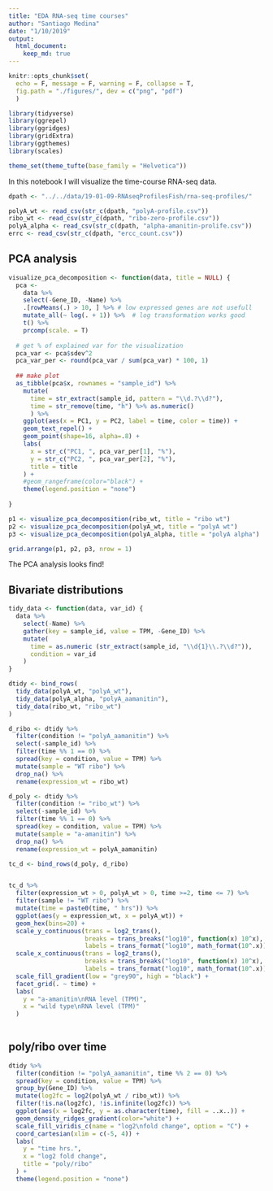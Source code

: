 ```yaml
---
title: "EDA RNA-seq time courses"
author: "Santiago Medina"
date: "1/10/2019"
output: 
  html_document:
    keep_md: true
---
```


```r
knitr::opts_chunk$set(
  echo = F, message = F, warning = F, collapse = T,
  fig.path = "./figures/", dev = c("png", "pdf")
  )

library(tidyverse)
library(ggrepel)
library(ggridges)
library(gridExtra)
library(ggthemes)
library(scales)

theme_set(theme_tufte(base_family = "Helvetica"))
```

In this notebook I will visualize the time-course RNA-seq data.

```r
dpath <- "../../data/19-01-09-RNAseqProfilesFish/rna-seq-profiles/"

polyA_wt <- read_csv(str_c(dpath, "polyA-profile.csv"))
ribo_wt <- read_csv(str_c(dpath, "ribo-zero-profile.csv"))
polyA_alpha <- read_csv(str_c(dpath, "alpha-amanitin-prolife.csv"))
errc <- read_csv(str_c(dpath, "ercc_count.csv"))
```

## PCA analysis

```r

visualize_pca_decomposition <- function(data, title = NULL) {
  pca <- 
    data %>% 
    select(-Gene_ID, -Name) %>% 
    .[rowMeans(.) > 10, ] %>% # low expressed genes are not usefull
    mutate_all(~ log(. + 1)) %>%  # log transformation works good
    t() %>% 
    prcomp(scale. = T)
  
  # get % of explained var for the visualization
  pca_var <- pca$sdev^2
  pca_var_per <- round(pca_var / sum(pca_var) * 100, 1)
  
  ## make plot
  as_tibble(pca$x, rownames = "sample_id") %>% 
    mutate(
      time = str_extract(sample_id, pattern = "\\d.?\\d?"),
      time = str_remove(time, "h") %>% as.numeric()
      ) %>% 
    ggplot(aes(x = PC1, y = PC2, label = time, color = time)) +
    geom_text_repel() +
    geom_point(shape=16, alpha=.8) +
    labs(
      x = str_c("PC1, ", pca_var_per[1], "%"),
      y = str_c("PC2, ", pca_var_per[2], "%"),
      title = title
    ) +
    #geom_rangeframe(color="black") +
    theme(legend.position = "none")
  
}

p1 <- visualize_pca_decomposition(ribo_wt, title = "ribo wt")
p2 <- visualize_pca_decomposition(polyA_wt, title = "polyA wt")
p3 <- visualize_pca_decomposition(polyA_alpha, title = "polyA alpha")

grid.arrange(p1, p2, p3, nrow = 1)
```

The PCA analysis looks find!

## Bivariate distributions

```r
tidy_data <- function(data, var_id) {
  data %>% 
    select(-Name) %>% 
    gather(key = sample_id, value = TPM, -Gene_ID) %>% 
    mutate(
      time = as.numeric (str_extract(sample_id, "\\d{1}\\.?\\d?")),
      condition = var_id
    )
}

dtidy <- bind_rows(
  tidy_data(polyA_wt, "polyA_wt"),
  tidy_data(polyA_alpha, "polyA_aamanitin"),
  tidy_data(ribo_wt, "ribo_wt")
)

d_ribo <- dtidy %>% 
  filter(condition != "polyA_aamanitin") %>% 
  select(-sample_id) %>% 
  filter(time %% 1 == 0) %>% 
  spread(key = condition, value = TPM) %>% 
  mutate(sample = "WT ribo") %>% 
  drop_na() %>% 
  rename(expression_wt = ribo_wt)

d_poly <- dtidy %>% 
  filter(condition != "ribo_wt") %>% 
  select(-sample_id) %>% 
  filter(time %% 1 == 0) %>% 
  spread(key = condition, value = TPM) %>% 
  mutate(sample = "a-amanitin") %>% 
  drop_na() %>% 
  rename(expression_wt = polyA_aamanitin)

tc_d <- bind_rows(d_poly, d_ribo)


tc_d %>% 
  filter(expression_wt > 0, polyA_wt > 0, time >=2, time <= 7) %>% 
  filter(sample != "WT ribo") %>% 
  mutate(time = paste0(time, " hrs")) %>% 
  ggplot(aes(y = expression_wt, x = polyA_wt)) +
  geom_hex(bins=20) +
  scale_y_continuous(trans = log2_trans(),
                     breaks = trans_breaks("log10", function(x) 10^x),
                     labels = trans_format("log10", math_format(10^.x))) +
  scale_x_continuous(trans = log2_trans(),
                     breaks = trans_breaks("log10", function(x) 10^x),
                     labels = trans_format("log10", math_format(10^.x))) +
  scale_fill_gradient(low = "grey90", high = "black") +
  facet_grid(. ~ time) +
  labs(
    y = "a-amanitin\nRNA level (TPM)",
    x = "wild type\nRNA level (TPM)"
  )
  
```

## poly/ribo over time

```r
dtidy %>% 
  filter(condition != "polyA_aamanitin", time %% 2 == 0) %>% 
  spread(key = condition, value = TPM) %>% 
  group_by(Gene_ID) %>% 
  mutate(log2fc = log2(polyA_wt / ribo_wt)) %>% 
  filter(!is.na(log2fc), !is.infinite(log2fc)) %>% 
  ggplot(aes(x = log2fc, y = as.character(time), fill = ..x..)) +
  geom_density_ridges_gradient(color="white") +
  scale_fill_viridis_c(name = "log2\nfold change", option = "C") +
  coord_cartesian(xlim = c(-5, 4)) +
  labs(
    y = "time hrs.",
    x = "log2 fold change",
    title = "poly/ribo"
  ) +
  theme(legend.position = "none")

```

